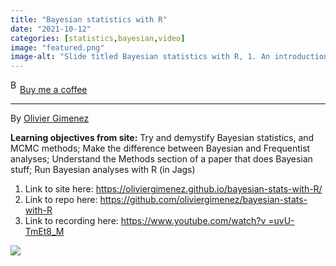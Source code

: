 ```yaml
---
title: "Bayesian statistics with R"
date: "2021-10-12"
categories: [statistics,bayesian,video]
image: "featured.png"
image-alt: "Slide titled Bayesian statistics with R, 1. An introduction to Bayesian inference, presented by Olivier Gimenez for a course taking place in November–December 2024."
---
```


<link href="https://fonts.googleapis.com/css?family=Cookie" rel="stylesheet"><a class="bmc-button" target="_blank" href="https://www.buymeacoffee.com/JoscelinRocha">![Buy me a coffee](https://cdn.buymeacoffee.com/buttons/bmc-new-btn-logo.svg){alt="Buy me a coffee" width="15" height="21"}Buy me a coffee</a>

------------------------------------------------------------------------

By [Olivier Gimenez](https://oliviergimenez.github.io/bayesian-stats-with-R/)

**Learning objectives from site:** Try and demystify Bayesian statistics, and MCMC methods; Make the difference between Bayesian and Frequentist analyses; Understand the Methods section of a paper that does Bayesian stuff; Run Bayesian analyses with R (in Jags)

1.  Link to site here: <https://oliviergimenez.github.io/bayesian-stats-with-R/>
2.  Link to repo here: <https://github.com/oliviergimenez/bayesian-stats-with-R>
3.  Link to recording here: [https://www.youtube.com/watch?v =uvU-TmEt8_M](https://www.youtube.com/watch?v%20=uvU-TmEt8_M)

![](featured.png){fig-alt="Slide titled Bayesian statistics with R, 1. An introduction to Bayesian inference, presented by Olivier Gimenez for a course taking place in November–December 2024."}

